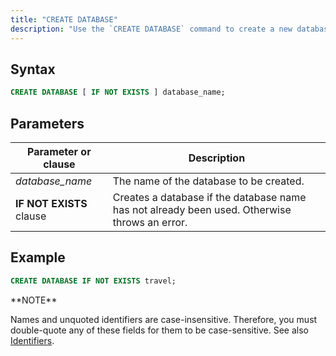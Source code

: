 ```yaml
---
title: "CREATE DATABASE"
description: "Use the `CREATE DATABASE` command to create a new database."
---
```


## Syntax

```sql
CREATE DATABASE [ IF NOT EXISTS ] database_name;
```

## Parameters

| Parameter or clause      | Description                                                                                   |
| ------------------------ | --------------------------------------------------------------------------------------------- |
| _database_name_         | The name of the database to be created.                                                       |
| **IF NOT EXISTS** clause | Creates a database if the database name has not already been used. Otherwise throws an error. |

## Example

```sql
CREATE DATABASE IF NOT EXISTS travel;
```

<Info>
**NOTE**

Names and unquoted identifiers are case-insensitive. Therefore, you must double-quote any of these fields for them to be case-sensitive. See also [Identifiers](/docs/current/sql-identifiers/).

</Info>
